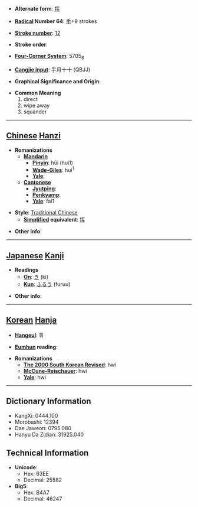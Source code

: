 * '''Alternate form''': [[挥]]

* '''[[Wiktionary:Chinese radical index| Radical]] Number 64''': [[Wiktionary:Chinese radical index 手|手]]+9 strokes

* '''[[Wiktionary:Chinese total strokes index|Stroke number]]''': [[Wiktionary:Chinese total strokes index 12|12]]

* '''Stroke order''': 

* '''[[Wiktionary:Chinese four corner index|Four-Corner System]]''': 5705<sub>6</sub>

* '''[[Wiktionary:Chinese Cangjie index|Cangjie input]]''': 手月十十 (QBJJ)

* '''Graphical Significance and Origin''': 

* '''Common Meaning'''
*#direct
*# wipe away
*# squander


----

== [[Chinese]] [[Hanzi]] ==

* '''Romanizations'''
** '''[[Mandarin]]'''
*** '''[[Pinyin]]''': hūi (hui1)
*** '''[[Wade-Giles]]''': hui<sup>1</sup>
*** '''[[Yale]]''': 
** '''[[Cantonese]]'''
*** '''[[Jyutping]]''':
*** '''[[Penkyamp]]''': 
*** '''[[Yale]]''': fai1

* '''Style''': [[Traditional Chinese]] 
** '''[[Simplified Chinese|Simplified]] equivalent''': [[挥]]

* '''Other info''': 

----

== [[Japanese]] [[Kanji]] ==

* '''Readings'''
** '''[[On]]''': [[き]] (ki)
** '''[[Kun]]''': [[ふるう]] (furuu)

* '''Other info''':  

----

== [[Korean]] [[Hanja]] ==

* '''[[Hangeul]]''': 휘

* '''[[Eumhun]] reading''': 

* '''Romanizations'''
** '''[[The 2000 South Korean Revised Romanization|The 2000 South Korean Revised]]''': hwi
** '''[[McCune-Reischauer]]''': hwi
** '''[[Yale]]''': hwi

----

== Dictionary Information ==

* KangXi: 0444.100
* Morobashi: 12394
* Dae Jaweon: 0795.080
* Hanyu Da Zidian: 31925.040

== Technical Information ==

* '''Unicode''':
** Hex: 63EE
** Decimal: 25582
* '''Big5''':
** Hex: B4A7
** Decimal: 46247